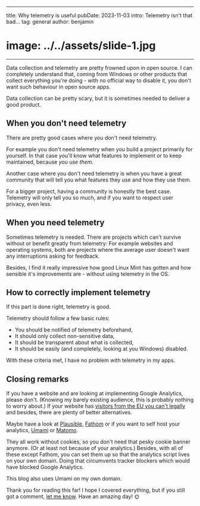 
---
title: Why telemetry is useful 
pubDate: 2023-11-03
intro: Telemetry isn't that bad...
tag: general
author: benjamin
# image: ../../assets/slide-1.jpg
---
Data collection and telemetry are pretty frowned upon in open source.
I can completely understand that, coming from Windows or other products that collect everything you're doing - with no official way to disable it, you don't want such behaviour in open source apps.

Data collection can be pretty scary, but it is sometimes needed to deliver a good product.

## When you don't need telemetry
There are pretty good cases where you don't need telemetry.

For example you don't need telemetry when you build a project primarily for yourself.
In that case you'll know what features to implement or to keep maintained, because *you use them*.

Another case where you don't need telemetry is when you have a great community that will tell you what features they use and how they use them.

For a bigger project, having a community is honestly the best case. Telemetry will only tell you so much, and if you want to respect user privacy, even less.

## When you need telemetry
Sometimes telemetry is needed. 
There are projects which can't survive without or benefit greatly from telemetry: For example websites and operating systems, both are projects where the average user doesn't want any interruptions asking for feedback.

Besides, I find it really impressive how good Linux Mint has gotten and how sensible it's improvements are - without using telemetry in the OS.

## How to correctly implement telemetry
If this part is done right, telemetry is good.

Telemetry should follow a few basic rules:
- You should be notified of telemetry beforehand,
- It should only collect non-sensitive data,
- It should be transparent about what is collected,
- It should be easily (and completely, looking at you Windows) disabled.

With these criteria met, I have no problem with telemetry in my apps.

## Closing remarks
If you have a website and are looking at implementing Google Analytics, please don't. (Knowing my barely existing audience, this is probably nothing to worry about.)
If your website has [visitors from the EU you can't legally](https://plausible.io/blog/google-analytics-illegal) and besides, there are plenty of better alternatives.

Maybe have a look at [Plausible](https://plausible.io), [Fathom](https://usefathom.com) or if you want to self host your analytics, [Umami](https://umami.is) or [Matomo](https://matomo.org).

They all work without cookies, so you don't need that pesky cookie banner anymore. (Or at least not because of your analytics.)
Besides, with all of these except Fathom, you can set them up so that the analytics script lives on your own domain. Doing that circumvents tracker blockers which would have blocked Google Analytics.

This blog also uses Umami on my own domain.

Thank you for reading this far! I hope I covered everything, but if you still got a comment, [let me know](mailto:lfi1w1mo@duck.com).
Have an amazing day! 🌞
